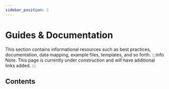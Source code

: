 ```yaml
---
sidebar_position: 2
---
```


# Guides & Documentation

This section contains informational resources such as best practices, documentation, data mapping, example files, templates, and so forth.
:::info
 Note. This page is currently under construction and will have additional links added.
 :::

## Contents


<DocCardList />
